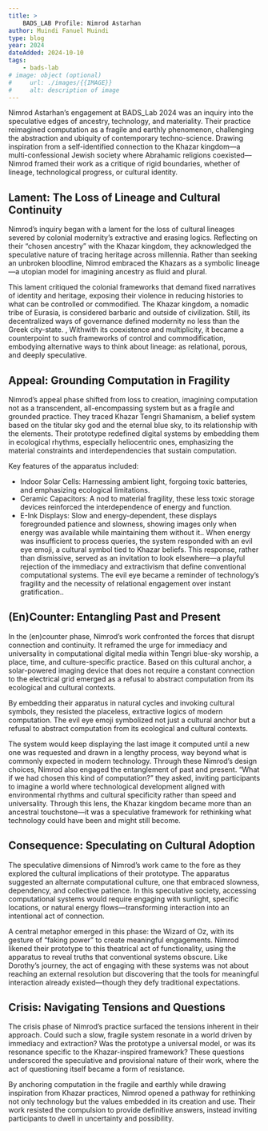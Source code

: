 ```yaml
---
title: >
    BADS_LAB Profile: Nimrod Astarhan
author: Muindi Fanuel Muindi
type: blog
year: 2024
dateAdded: 2024-10-10
tags:
    - bads-lab
# image: object (optional)
#     url: ./images/{{IMAGE}}
#     alt: description of image
---
```


Nimrod Astarhan’s engagement at BADS_Lab 2024 was an inquiry into the speculative edges of ancestry, technology, and materiality. Their practice reimagined computation as a fragile and earthly phenomenon, challenging the abstraction and ubiquity of contemporary techno-science. Drawing inspiration from a self-identified connection to the Khazar kingdom—a multi-confessional Jewish society where Abrahamic religions coexisted—Nimrod framed their work as a critique of rigid boundaries, whether of lineage, technological progress, or cultural identity.

## Lament: The Loss of Lineage and Cultural Continuity

Nimrod’s inquiry began with a lament for the loss of cultural lineages severed by colonial modernity’s extractive and erasing logics. Reflecting on their “chosen ancestry” with the Khazar kingdom, they acknowledged the speculative nature of tracing heritage across millennia. Rather than seeking an unbroken bloodline, Nimrod embraced the Khazars as a symbolic lineage—a utopian model for imagining ancestry as fluid and plural.

This lament critiqued the colonial frameworks that demand fixed narratives of identity and heritage, exposing their violence in reducing histories to what can be controlled or commodified. The Khazar kingdom, a nomadic tribe of Eurasia, is considered barbaric and outside of civilization. Still, its decentralized ways of governance defined modernity no less than the Greek city-state. , Withwith its coexistence and multiplicity, it became a counterpoint to such frameworks of control and commodification, embodying alternative ways to think about lineage: as relational, porous, and deeply speculative.

## Appeal: Grounding Computation in Fragility

Nimrod’s appeal phase shifted from loss to creation, imagining computation not as a transcendent, all-encompassing system but as a fragile and grounded practice. They traced Khazar Tengri Shamanism, a belief system based on the titular sky god and the eternal blue sky, to its relationship with the elements. Their prototype redefined digital systems by embedding them in ecological rhythms, especially heliocentric ones, emphasizing the material constraints and interdependencies that sustain computation.

Key features of the apparatus included:

-   Indoor Solar Cells: Harnessing ambient light, forgoing toxic batteries, and emphasizing ecological limitations.
-   Ceramic Capacitors: A nod to material fragility, these less toxic storage devices reinforced the interdependence of energy and function.
-   E-Ink Displays: Slow and energy-dependent, these displays foregrounded patience and slowness, showing images only when energy was available while maintaining them without it..
    When energy was insufficient to process queries, the system responded with an evil eye emoji, a cultural symbol tied to Khazar beliefs. This response, rather than dismissive, served as an invitation to look elsewhere—a playful rejection of the immediacy and extractivism that define conventional computational systems. The evil eye became a reminder of technology’s fragility and the necessity of relational engagement over instant gratification..

## (En)Counter: Entangling Past and Present

In the (en)counter phase, Nimrod’s work confronted the forces that disrupt connection and continuity. It reframed the urge for immediacy and universality in computational digital media within Tengri blue-sky worship, a place, time, and culture-specific practice. Based on this cultural anchor, a solar-powered imaging device that does not require a constant connection to the electrical grid emerged as a refusal to abstract computation from its ecological and cultural contexts.

By embedding their apparatus in natural cycles and invoking cultural symbols, they resisted the placeless, extractive logics of modern computation. The evil eye emoji symbolized not just a cultural anchor but a refusal to abstract computation from its ecological and cultural contexts.

The system would keep displaying the last image it computed until a new one was requested and drawn in a lengthy process, way beyond what is commonly expected in modern technology. Through these Nimrod’s design choices, Nimrod also engaged the entanglement of past and present. “What if we had chosen this kind of computation?” they asked, inviting participants to imagine a world where technological development aligned with environmental rhythms and cultural specificity rather than speed and universality. Through this lens, the Khazar kingdom became more than an ancestral touchstone—it was a speculative framework for rethinking what technology could have been and might still become.

## Consequence: Speculating on Cultural Adoption

The speculative dimensions of Nimrod’s work came to the fore as they explored the cultural implications of their prototype. The apparatus suggested an alternate computational culture, one that embraced slowness, dependency, and collective patience. In this speculative society, accessing computational systems would require engaging with sunlight, specific locations, or natural energy flows—transforming interaction into an intentional act of connection.

A central metaphor emerged in this phase: the Wizard of Oz, with its gesture of “faking power” to create meaningful engagements. Nimrod likened their prototype to this theatrical act of functionality, using the apparatus to reveal truths that conventional systems obscure. Like Dorothy’s journey, the act of engaging with these systems was not about reaching an external resolution but discovering that the tools for meaningful interaction already existed—though they defy traditional expectations.

## Crisis: Navigating Tensions and Questions

The crisis phase of Nimrod’s practice surfaced the tensions inherent in their approach. Could such a slow, fragile system resonate in a world driven by immediacy and extraction? Was the prototype a universal model, or was its resonance specific to the Khazar-inspired framework? These questions underscored the speculative and provisional nature of their work, where the act of questioning itself became a form of resistance.

By anchoring computation in the fragile and earthly while drawing inspiration from Khazar practices, Nimrod opened a pathway for rethinking not only technology but the values embedded in its creation and use. Their work resisted the compulsion to provide definitive answers, instead inviting participants to dwell in uncertainty and possibility.
